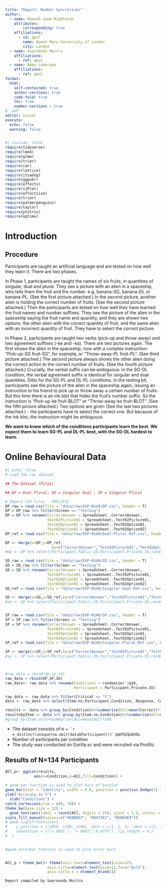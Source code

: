 ```yaml
---
title: "Report: Number Syncretisms"
author:
  - name: Hannah Jane Middleton
    attributes:
        corresponding: true
    affiliations:
      - id: qmul
        name: Queen Mary University of London
        city: London
  - name: Swarnendu Moitra
    affiliations:
      - ref: qmul
  - name: Rémy Lamarque
    affiliations:
      - ref: qmul
format: 
  html:
    self-contained: true
    anchor-sections: true
    code-fold: true
    toc: true
    number-sections : true
#  pdf
editor: visual
execute: 
  echo: false
  warning: false
---
```


```r
#| include: false
require(tidyverse)
require(lme4)
require(glmm)
require(trimr)
require(car)
require(lattice)
require(itsadug)
require(ggpubr)
require(effects)
require(sjPlot)
require(effectsize)
require(trimr)
require(palmerpenguins)
require(taylor)
require(plotrix)
require(optimx)
```

# Introduction

## Procedure

Participants are taught an artificial language and are tested on how well they learn it. There are two phases.

In Phase 1, participants are taught the names of six fruits, in quantities of singular, dual and plural. They see a picture with an alien in a spaceship, who tells them the fruit and the number. e.g. banana-SG, banana-DL or banana-PL. (See the first picture attached.) In the second picture, another alien is holding the correct number of fruits. (See the second picture attached.)
Then the participants are tested on how well they have learned the fruit names and number suffixes. They see the picture of the alien in the spaceship saying the fruit name and quantity, and they are shown two options: the other alien with the correct quantity of fruit, and the same alien with an incorrect quantity of fruit. They have to select the correct picture.

In Phase 2, participants are taught two verbs (pick-up and throw-away) and two agreement suffixes (-ke and -ko). There are two pictures again. The first shows the alien in the spaceship, now with a complex instruction: "Pick-up-SG fruit-SG", for example, or "Throw-away-PL fruit-PL". (See third picture attached.) The second picture always shows the other alien doing the correct action to the correct number of fruits. (See the fourth picture attached.)
Crucially, the verbal suffix can be ambiguous: in the SG-DL condition, the verbal agreement suffix is identical for singular and dual quantities. Ditto for the SG-PL and DL-PL conditions.
In the testing bit, participants see the picture of the alien in the spaceship again, issuing an instruction to his friend to pick up or throw away a certain number of fruits. But this time there is an ink blot that hides the fruit's number suffix. So the instruction is "Pick-up-ke fruit-BLOT" or "Throw-away-ko fruit-BLOT". (See the fifth picture attached.)
Two options are given (See the last two pictures attached.) - the participants have to select the correct one. But because of the ink blot, the instruction might be ambiguous.

**We want to know which of the conditions participants learn the best. We expect them to learn SG-PL and DL-PL best, with the SG-DL hardest to learn.**

# Online Behavioural Data

```r
#| echo: false
# Load the raw dataset

## The Dataset (Pilot)

## DP = Dual Plural; SD = Singular Dual ; SP = Singular Plural

# Import CSV files - PROLIFIC
DP_raw = read.csv(file = "data/raw/EXP-N148/DP.csv", header = T)
DP = DP_raw %>% filter(Screen == "Testing")
DP = DP %>% rename(CorrectAnswer = Spreadsheet..CorrectAnswer,
                   Test02Picture01 = Spreadsheet..Test02Picture01,
                   Test02Option01 = Spreadsheet..Test02Option01,
                   Test02Option02 = Spreadsheet..Test02Option02)
DP_ref = read.csv(file = "data/raw/EXP-N148/Dual-Plural-Ref.csv", header = T)

DP <- merge(x=DP,y=DP_ref,
                     by=c("CorrectAnswer","Test02Picture01","Test02Option01","Test02Option02"))
#dp <- DP %>% select(Participant.Public.ID,Participant.Private.ID,randomiser.3q16,Reaction.Time,Correct,Condition,Critical)

SD_raw = read.csv(file = "data/raw/EXP-N148/SD.csv", header = T)
SD = SD_raw %>% filter(Screen == "Testing")
SD = SD %>% rename(CorrectAnswer = Spreadsheet..CorrectAnswer,
                   Test02Picture01 = Spreadsheet..Test02Picture01,
                   Test02Option01 = Spreadsheet..Test02Option01,
                   Test02Option02 = Spreadsheet..Test02Option02)
SD_ref = read.csv(file = "data/raw/EXP-N148/Singular-Dual-Ref.csv", header = T)

SD <- merge(x=SD,y=SD_ref,by=c("CorrectAnswer","Test02Picture01","Test02Option01","Test02Option02"))
#sd <- SD %>% select(Participant.Public.ID,Participant.Private.ID,randomiser.3q16,Reaction.Time,Correct,Condition,Critical)


SP_raw = read.csv(file = "data/raw/EXP-N148/SP.csv", header = T)
SP = SP_raw %>% filter(Screen == "Testing")
SP = SP %>% rename(CorrectAnswer = Spreadsheet..CorrectAnswer,
                   Test02Picture01 = Spreadsheet..Test02Picture01,
                   Test02Option01 = Spreadsheet..Test02Option01,
                   Test02Option02 = Spreadsheet..Test02Option02)
SP_ref = read.csv(file = "data/raw/EXP-N148/Singular-Plural-Ref.csv", header = T)

SP <- merge(x=SP,y=SP_ref,by=c("CorrectAnswer","Test02Picture01","Test02Option01","Test02Option02"))
#sp <- SP %>% select(Participant.Public.ID,Participant.Private.ID,randomiser.3q16,Reaction.Time,Correct,Condition,Critical)



#raw_data = rbind(dp,sp,sd)
raw_data = rbind(DP,SP,SD)
raw_data<- raw_data %>% rename(Conditions = randomiser.3q16,
                               Participant = Participant.Private.ID)
```


```r

raw_data <- raw_data %>% filter(Critical == "Y")
data <- raw_data %>% select(Item.no,Participant,Condition, Response, Correct)

```

```r
results <- data %>% group_by(Condition)%>%summarise(ACC=mean(Correct)*100)
resultsbyItem <- data %>% group_by(Item.no,Condition)%>%summarise(ACC=mean(Correct)*100)
#group_by(Item.no)%>%summarise(ACC=mean(ACC)*100
```

-   The dataset consists of `` N = `r n_distinct(unique(na.omit(data$Participant)))` `` participants.
-   Number of participants per condition 
-   The study was conducted on Gorilla.sc and were recruited via Prolific.


## Results of N=134 Participants

```r
ACC_p<- ggplot(results,
             aes(x=Condition,y=ACC,fill=Condition)) +
 
# geom_bar function is used to plot bars of barplot
geom_bar(stat = "identity", width = 0.8, position = position_dodge(1) ) +
ylab("Accuracy in %") + 
  xlab("Conditions") +
coord_cartesian(ylim = c(0, 70)) +
theme_bw(base_size = 12) +
  geom_text(aes(label = round(ACC, digits = 2)), vjust = 1.5, colour = "black")+
scale_fill_manual(values=c("#EBBED3", "#847262", "#56B4E9"))
# geom_signif(textsize=3,
#    y_position = c(1050, 1100, 1200), xmin = c(1, 2, 1), xmax = c(2, 3, 3),
#    annotation = c("<.0001 ", "<.0001","0.0755"), tip_length = 0.2
#  ) 
 

#geom_errorbar function is used to plot error bars


ACC_p + theme_bw()+ theme(axis.text=element_text(size=12),
                   axis.title=element_text(size=12,face="bold"),
                   axis.title.x = element_blank())

```

`Report compiled by Swarnendu Moitra` 